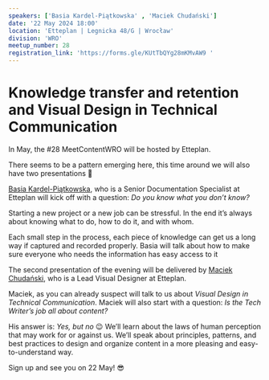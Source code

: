 ```yaml
---
speakers: ['Basia Kardel-Piątkowska' , 'Maciek Chudański']
date: '22 May 2024 18:00'
location: 'Etteplan | Legnicka 48/G | Wrocław'
division: 'WRO'
meetup_number: 28
registration_link: 'https://forms.gle/KUtTbQYg28mKMvAW9 '
---
```


# Knowledge transfer and retention and Visual Design in Technical Communication


In May, the #28 MeetContentWRO will be hosted by Etteplan.

There seems to be a pattern emerging here, this time around we will also have two presentations 🤩

[Basia Kardel-Piątkowska](https://www.linkedin.com/in/barbara-kardel-piatkowska/?originalSubdomain=pl), who is a Senior Documentation Specialist at Etteplan will kick off with a question: *Do you know what you don’t know?*

Starting a new project or a new job can be stressful. In the end it’s always about knowing what to do, how to do it, and with whom.  

Each small step in the process, each piece of knowledge can get us a long way if captured and recorded properly. Basia will talk about how to make sure everyone who needs the information has easy access to it

The second presentation of the evening will be delivered by [Maciek Chudański](https://www.linkedin.com/in/maciekchudanski/), who is a Lead Visual Designer at Etteplan.

Maciek, as you can already suspect will talk to us about *Visual Design in Technical Communication*.
Maciek will also start with a question: *Is the Tech Writer’s job all about content?* 

His answer is: *Yes, but no* 😉
We’ll learn about the laws of human perception that may work for or against us. We’ll speak about principles, patterns, and best practices to design and organize content in a more pleasing and easy-to-understand way.

Sign up and see you on 22 May! 😎